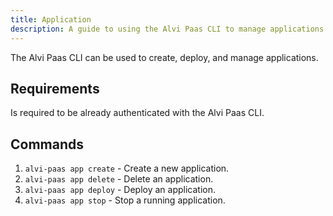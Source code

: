 ```yaml
---
title: Application
description: A guide to using the Alvi Paas CLI to manage applications
---
```


The Alvi Paas CLI can be used to create, deploy, and manage applications.

## Requirements

Is required to be already authenticated with the Alvi Paas CLI.

## Commands

1. `alvi-paas app create` - Create a new application.
2. `alvi-paas app delete` - Delete an application.
3. `alvi-paas app deploy` - Deploy an application.
4. `alvi-paas app stop` - Stop a running application.
